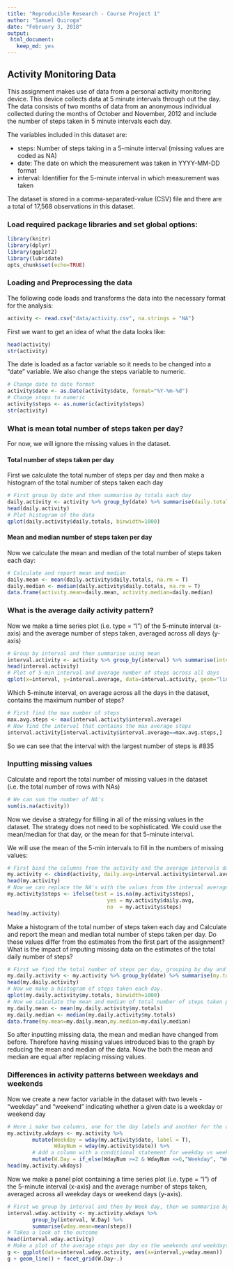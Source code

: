 ```yaml
---
title: "Reproducible Research - Course Project 1"
author: "Samuel Quiroga"
date: "February 3, 2018"
output: 
 html_document:
   keep_md: yes
---
```


## Activity Monitoring Data

This assignment makes use of data from a personal activity monitoring device. This device collects data at 5 minute intervals through out the day. The data consists of two months of data from an anonymous individual collected during the months of October and November, 2012 and include the number of steps taken in 5 minute intervals each day.

The variables included in this dataset are:

* steps: Number of steps taking in a 5-minute interval (missing values are coded as NA)
* date: The date on which the measurement was taken in YYYY-MM-DD format
* interval: Identifier for the 5-minute interval in which measurement was taken

The dataset is stored in a comma-separated-value (CSV) file and there are a total of 17,568 observations in this dataset.

### Load required package libraries and set global options:

```r
library(knitr)
library(dplyr)
library(ggplot2)
library(lubridate)
opts_chunk$set(echo=TRUE)
```


### Loading and Preprocessing  the data

The following code loads and transforms the data into the necessary format for the analysis:

```r
activity <- read.csv("data/activity.csv", na.strings = "NA")
```

First we want to get an idea of what the data looks like:

```r
head(activity)
str(activity)
```

The date is loaded as a factor variable so it needs to be changed into a "date" variable. We also change the steps variable to numeric.

```r
# Change date to date format 
activity$date <- as.Date(activity$date, format="%Y-%m-%d")
# Change steps to numeric
activity$steps <- as.numeric(activity$steps)
str(activity)
```

### What is mean total number of steps taken per day?

For now, we will ignore the missing values in the dataset.

#### Total number of steps taken per day

First we calculate the total number of steps per day and  then make a histogram of the total number of steps taken each day

```r
# First group by date and then summarise by totals each day
daily.activity <- activity %>% group_by(date) %>% summarise(daily.totals=sum(steps, na.rm = T))
head(daily.activity)
# Plot histogram of the data
qplot(daily.activity$daily.totals, binwidth=1000)
```

#### Mean and median number of steps taken per day

Now we calculate the mean and median of the total number of steps taken each day:

```r
# Calculate and report mean and median
daily.mean <- mean(daily.activity$daily.totals, na.rm = T)
daily.median <- median(daily.activity$daily.totals, na.rm = T)
data.frame(activity.mean=daily.mean, activity.median=daily.median)
```

### What is the average daily activity pattern?

Now we make a time series plot (i.e. type = "l") of the 5-minute interval (x-axis) and the average number of steps taken, averaged across all days (y-axis)

```r
# Group by interval and then summarise using mean
interval.activity <- activity %>% group_by(interval) %>% summarise(interval.average=mean(steps, na.rm = T))
head(interval.activity)
# Plot of 5-min interval and average number of steps across all days
qplot(x=interval, y=interval.average, data=interval.activity, geom="line")
```

Which 5-minute interval, on average across all the days in the dataset, contains the maximum number of steps?

```r
# First find the max number of steps
max.avg.steps <- max(interval.activity$interval.average)
# Now find the interval that contains the max average steps 
interval.activity[interval.activity$interval.average==max.avg.steps,]
```

So we can see that the interval with the largest number of steps is #835

### Inputting missing values

Calculate and report the total number of missing values in the dataset (i.e. the total number of rows with NAs)

```r
# We can sum the number of NA's
sum(is.na(activity))
```

Now we devise a strategy for filling in all of the missing values in the dataset. The strategy does not need to be sophisticated. We could use the mean/median for that day, or the mean for that 5-minute interval.

We will use the mean of the 5-min intervals to fill in the numbers of missing values:

```r
# First bind the columns from the activity and the average intervals data sets
my.activity <- cbind(activity, daily.avg=interval.activity$interval.average)
head(my.activity)
# Now we can replace the NA's with the values from the interval average column
my.activity$steps <- ifelse(test = is.na(my.activity$steps),
                                yes = my.activity$daily.avg, 
                                no  = my.activity$steps)
head(my.activity)
```

Make a histogram of the total number of steps taken each day and Calculate and report the mean and median total number of steps taken per day. Do these values differ from the estimates from the first part of the assignment? What is the impact of imputing missing data on the estimates of the total daily number of steps?

```r
# First we find the total number of steps per day, grouping by day and then summarizing
my.daily.activity <- my.activity %>% group_by(date) %>% summarise(my.totals=sum(steps))
head(my.daily.activity)
# Now we make a histogram of steps taken each day.
qplot(my.daily.activity$my.totals, binwidth=1000)
# Now we calculate the mean and median of total number of steps taken per day
my.daily.mean <- mean(my.daily.activity$my.totals)
my.daily.median <- median(my.daily.activity$my.totals)
data.frame(my.mean=my.daily.mean,my.median=my.daily.median)
```

So after inputting missing data, the mean and median have changed from before. Therefore having missing values introduced bias to the graph by reducing the mean and median of the data. Now the both the mean and median are equal after replacing missing values.

### Differences in activity patterns between weekdays and weekends

Now we create a new factor variable in the dataset with two levels - "weekday" and "weekend" indicating whether a given date is a weekday or weekend day

```r
# Here i make two columns, one for the day labels and another for the day numeber
my.activity.wkdays <- my.activity %>% 
        mutate(Weekday = wday(my.activity$date, label = T), 
               WdayNum = wday(my.activity$date)) %>%
        # Add a column with a conditional statement for weekday vs weekend
        mutate(W.Day = if_else(WdayNum >=2 & WdayNum <=6,"Weekday", "Weekend"))
head(my.activity.wkdays)
```

Now we make a panel plot containing a time series plot (i.e. type = "l") of the 5-minute interval (x-axis) and the average number of steps taken, averaged across all weekday days or weekend days (y-axis).

```r
# First we group by interval and then by Week day, then we summarise by obtaining the mean
interval.wday.activity <- my.activity.wkdays %>% 
        group_by(interval, W.Day) %>% 
        summarise(wday.mean=mean(steps))
# Takea a look at the outcome
head(interval.wday.activity)
# Make a plot of the average steps per day on the weekends and weekdays for each interval
g <- ggplot(data=interval.wday.activity, aes(x=interval,y=wday.mean))
g + geom_line() + facet_grid(W.Day~.)
```


